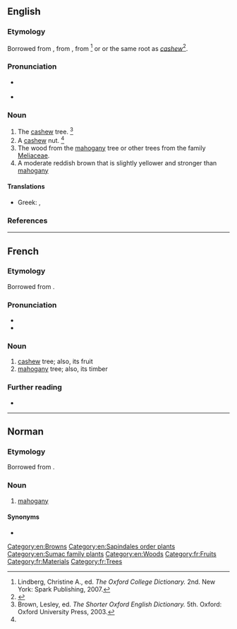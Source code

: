 ==English==

===Etymology===
Borrowed from {{bor|en|fr|acajou||cashew}}, from {{der|en|pt|acaju}}, from {{der|en|tpw|acaju}}<ref name=OCD>Lindberg, Christine A., ed. ''The Oxford College Dictionary.'' 2nd. New York: Spark Publishing, 2007.</ref> or {{m|tpw|agapu|agapú|mahogany}} or the same root as ''[[cashew]]''<ref>{{R:Dictionary.com}}</ref>.

===Pronunciation===
* {{a|RP}} {{IPA|/ˈæ.kə.ʒuː/|lang=en}}
* {{a|US}} {{IPA|/ˈæ.kəˌʒu/|/ˈæ.kəˌd͡ʒu/|/a.kaˈʒu/|lang=en}}

===Noun===
{{en-noun|~}}

# The [[cashew]] tree. {{defdate|From the late 16th century.}}<ref name=SOED>Brown, Lesley, ed. ''The Shorter Oxford English Dictionary.'' 5th. Oxford: Oxford University Press, 2003.</ref>
# A [[cashew]] nut. {{defdate|From the late 16th century.}}<ref name=SOED/>
# The wood from the [[mahogany]] tree or other trees from the family [[Meliaceae]].
# A moderate reddish brown that is slightly yellower and stronger than [[mahogany]] {{color panel|4C2F27}} {{rfex|lang=en}}

====Translations====
{{trans-see|cashew tree|cashew}}

{{trans-see|cashew nut|cashew nut}}

{{trans-see|wood from trees of Meliaceae family|mahogany}}

{{trans-top|moderate reddish brown colour}}
* Greek: {{t+|el|ακαζού|n|sc=Grek}}, {{t|el|καστανοκόκκινο|n|sc=Grek}}
{{trans-mid}}
{{trans-bottom}}

===References===
<references/>

[[Category:en:Browns]]
[[Category:en:Sapindales order plants]]
[[Category:en:Sumac family plants]]
[[Category:en:Woods]]

----

==French==

===Etymology===
Borrowed from {{bor|fr|pt|acaju}}.

===Pronunciation===
* {{fr-IPA}}
* {{audio|LL-Q150 (fra)-Jules78120-acajou.wav|Audio|lang=fr}}

===Noun===
{{fr-noun|m}}

# [[cashew]] tree; also, its fruit
# [[mahogany]] tree; also, its timber

===Further reading===
* {{R:TLFi}}

[[Category:fr:Fruits]]
[[Category:fr:Materials]]
[[Category:fr:Trees]]

----

==Norman==

===Etymology===
Borrowed from {{bor|nrf|fr|acajou}}.

===Noun===
{{nrf-noun|m}}

# {{lb|nrf|Jersey}} [[mahogany]]

====Synonyms====
* {{l|nrf|méaguinné}}

{{topics|nrf|Woods|Trees}}